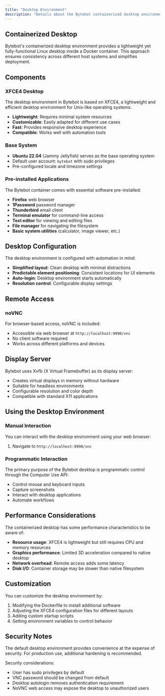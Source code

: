 ```yaml
---
title: "Desktop Environment"
description: "Details about the Bytebot containerized desktop environment"
---
```


## Containerized Desktop

Bytebot's containerized desktop environment provides a lightweight yet fully-functional Linux desktop inside a Docker container. This approach ensures consistency across different host systems and simplifies deployment.

## Components

### XFCE4 Desktop

The desktop environment in Bytebot is based on XFCE4, a lightweight and efficient desktop environment for Unix-like operating systems:

- **Lightweight**: Requires minimal system resources
- **Customizable**: Easily adapted for different use cases
- **Fast**: Provides responsive desktop experience
- **Compatible**: Works well with automation tools

### Base System

- **Ubuntu 22.04** (Jammy Jellyfish) serves as the base operating system
- Default user account: `bytebot` with sudo privileges
- Pre-configured locale and timezone settings

### Pre-installed Applications

The Bytebot container comes with essential software pre-installed:

- **Firefox** web browser
- **1Password** password manager
- **Thunderbird** email client
- **Terminal emulator** for command-line access
- **Text editor** for viewing and editing files
- **File manager** for navigating the filesystem
- **Basic system utilities** (calculator, image viewer, etc.)

## Desktop Configuration

The desktop environment is configured with automation in mind:

- **Simplified layout**: Clean desktop with minimal distractions
- **Predictable element positioning**: Consistent locations for UI elements
- **Auto-login**: Desktop environment starts automatically
- **Resolution control**: Configurable display settings

## Remote Access

### noVNC

For browser-based access, noVNC is included:

- Accessible via web browser at `http://localhost:9990/vnc`
- No client software required
- Works across different platforms and devices

## Display Server

Bytebot uses Xvfb (X Virtual Framebuffer) as its display server:

- Creates virtual displays in memory without hardware
- Suitable for headless environments
- Configurable resolution and color depth
- Compatible with standard X11 applications

## Using the Desktop Environment

### Manual Interaction

You can interact with the desktop environment using your web browser:

1. Navigate to `http://localhost:9990/vnc`

### Programmatic Interaction

The primary purpose of the Bytebot desktop is programmatic control through the Computer Use API:

- Control mouse and keyboard inputs
- Capture screenshots
- Interact with desktop applications
- Automate workflows

## Performance Considerations

The containerized desktop has some performance characteristics to be aware of:

- **Resource usage**: XFCE4 is lightweight but still requires CPU and memory resources
- **Graphics performance**: Limited 3D acceleration compared to native desktop
- **Network overhead**: Remote access adds some latency
- **Disk I/O**: Container storage may be slower than native filesystem

## Customization

You can customize the desktop environment by:

1. Modifying the Dockerfile to install additional software
2. Adjusting the XFCE4 configuration files for different layouts
3. Adding custom startup scripts
4. Setting environment variables to control behavior

## Security Notes

<Warning>
  The default desktop environment provides convenience at the expense of
  security. For production use, additional hardening is recommended.
</Warning>

Security considerations:

- User has sudo privileges by default
- VNC password should be changed from default
- Desktop autologin removes authentication requirement
- NoVNC web access may expose the desktop to unauthorized users
